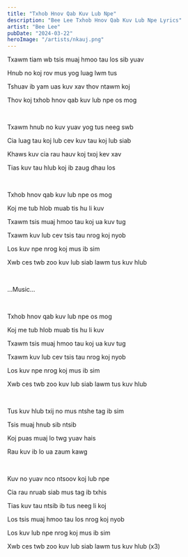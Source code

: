 ```yaml
---
title: "Txhob Hnov Qab Kuv Lub Npe"
description: "Bee Lee Txhob Hnov Qab Kuv Lub Npe Lyrics"
artist: "Bee Lee"
pubDate: "2024-03-22"
heroImage: "/artists/nkauj.png"
---
```


Txawm tiam wb tsis muaj hmoo tau los sib yuav

Hnub no koj rov mus yog luag lwm tus

Tshuav ib yam uas kuv xav thov ntawm koj

Thov koj txhob hnov qab kuv lub npe os mog

<br />

Txawm hnub no kuv yuav yog tus neeg swb

Cia luag tau koj lub cev kuv tau koj lub siab

Khaws kuv cia rau hauv koj txoj kev xav

Tias kuv tau hlub koj ib zaug dhau los

<br />

Txhob hnov qab kuv lub npe os mog

Koj me tub hlob muab tis hu li kuv

Txawm tsis muaj hmoo tau koj ua kuv tug

Txawm kuv lub cev tsis tau nrog koj nyob

Los kuv npe nrog koj mus ib sim

Xwb ces twb zoo kuv lub siab lawm tus kuv hlub

<br />

...Music...

<br />

Txhob hnov qab kuv lub npe os mog

Koj me tub hlob muab tis hu li kuv

Txawm tsis muaj hmoo tau koj ua kuv tug

Txawm kuv lub cev tsis tau nrog koj nyob

Los kuv npe nrog koj mus ib sim

Xwb ces twb zoo kuv lub siab lawm tus kuv hlub

<br />

Tus kuv hlub txij no mus ntshe tag ib sim

Tsis muaj hnub sib ntsib

Koj puas muaj lo twg yuav hais

Rau kuv ib lo ua zaum kawg

<br />

Kuv no yuav nco ntsoov koj lub npe

Cia rau nruab siab mus tag ib txhis

Tias kuv tau ntsib ib tus neeg li koj

Los tsis muaj hmoo tau los nrog koj nyob

Los kuv lub npe nrog koj mus ib sim

Xwb ces twb zoo kuv lub siab lawm tus kuv hlub (x3)
